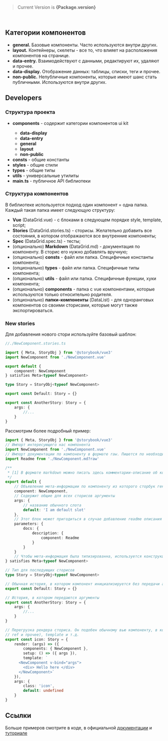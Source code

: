 
<blockquote>
	Current Version is <b>{Package.version}</b>
</blockquote>
<br />

## Категории компонентов

-   **general.** Базовые компоненты. Часто используются внутри других.
-   **layout.** Контейнеры, скелеты - все то, что влияет на расположения компонентов на странице.
-   **data-entry.** Взаимодействуют с данными, редактируют их, удаляют и прочее.
-   **data-display.** Отображение данных: таблицы, списки, теги и прочее.
-   **non-public.** Непубличные компоненты, которые имеют шанс стать публичными. Используются внутри других.
    <br />

## Developers

### Структура проекта

<ul>
	<li>
		<b>components</b> - содержит категории компонентов ui kit
	</li>
	<ul>
		<li>
			<b>data-display</b>
		</li>
		<li>
			<b>data-entry</b>
		</li>
		<li>
			<b>general</b>
		</li>
		<li>
			<b>layout</b>
		</li>
		<li>
			<b>non-public</b>
		</li>
	</ul>
	<li>
		<b>consts</b> - общие константы
	</li>
	<li>
		<b>styles</b> - общие стили
	</li>
	<li>
		<b>types</b> - общие типы
	</li>
	<li>
		<b>utils</b> - универсальные утилиты
	</li>
	<li>
		<b>main.ts</b> - публичное API библиотеки
	</li>
</ul>

### Структура компонентов

В библиотеке используется подход один компонент = одна папка. Каждый такая папка имеет следующую структуру:

-   **Vue** (DataGrid.vue) - с блоками в следующем порядке style, template, script;
-   **Stories** (DataGrid.stories.ts) - сторисы. Желательно добавить все состояния, в котором отображаются все внутренние компоненты;
-   **Spec** (DataGrid.spec.ts) - тесты;
-   (опционально) **Markdown** (DataGrid.md) - документация по компоненту. В сторис его нужно добавлять вручную;
-   (опционально) **consts** - файл или папка. Специфичные константы компонента;
-   (опционально) **types** - файл или папка. Специфичные типы компонента;
-   (опционально) **utils** - файл или папка. Специфичные функции, хуки компонента;
-   (опционально) **components** - папка с vue компонентами, которые используются только относительно родителя.
-   (опционально) **папки-компоненты** (DataList) - для одноранговых компонентов со своими сторисами, которые могут также экспортироваться.

### New stories

Для добавления нового стори используйте базовый шаблон:

```typescript
//./NewComponent.stories.ts

import { Meta, StoryObj } from '@storybook/vue3'
import NewComponent from './NewComponent.vue'

export default {
	component: NewComponent
} satisfies Meta<typeof NewComponent>

type Story = StoryObj<typeof NewComponent>

export const Default: Story = {}

export const AnotherStory: Story = {
	args: {
		//...
	}
}
```

Рассмотрим более подробный пример:

```typescript
import { Meta, StoryObj } from '@storybook/vue3'
// Импорт интересующего нас компонента
import NewComponent from './NewComponent.vue'
// Импорт документации по компоненту в формате raw. Пишется по необходимости. Заменяет описание [1].
import Readme from './NewComponent.md?raw'

/**
 * [1] В формате markdown можно писать здесь комментарии-описание об компоненте.
 */
export default {
	// Объявление мета-информации по компоненту из которого сторбук генерирует документацию.
	component: NewComponent,
	// Содержит общие для всех сторисов аргументы
	args: {
		// название обычного слота
		default: 'I am default slot'
	},
	// Этот блок может пригодиться в случае добавление readme описания
	parameters: {
		docs: {
			description: {
				component: Readme
			}
		}
	}
	// Чтобы мета-информация была типизированна, используется конструкция ниже
} satisfies Meta<typeof NewComponent>

// Тип для последующих сторисов
type Story = StoryObj<typeof NewComponent>

// Обычная история, в котором компонент инициализируется без передачи аргументов
export const Default: Story = {}

// История, в котором передаются аргументы
export const AnotherStory: Story = {
	args: {
		//...
	}
}

// Перегрузка рендера сториса. Он подобен обычному вью компоненту, в котором задается setup (в нем можно использовать
// ref и прочее), template и т.д.
export const icon: Story = {
	render: (args) => ({
		components: { NewComponent },
		setup: () => ({ args }),
		template: `
      <NewComponent v-bind="args">
        <div> Hello here </div>
      </NewComponent>`
	}),
	args: {
		class: 'icon',
		default: undefined
	}
}
```

## Ссылки

Больше примеров смотрите в коде, в официальной [документации](https://storybook.js.org/docs) и [туториале](https://storybook.js.org/tutorials/intro-to-storybook/vue/en/get-started/)

